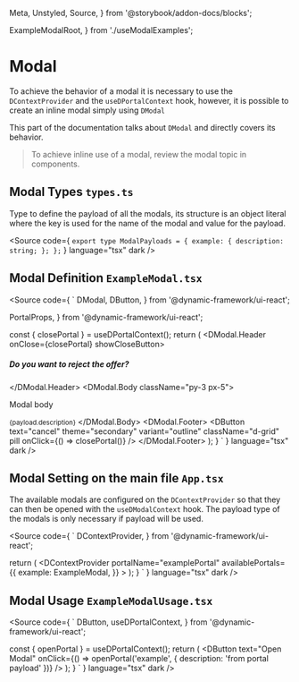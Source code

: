   Meta,
  Unstyled,
  Source,
} from '@storybook/addon-docs/blocks';

  ExampleModalRoot,
} from './useModalExamples';

# Modal

To achieve the behavior of a modal it is necessary to use the `DContextProvider` and the `useDPortalContext` hook,
however, it is possible to create an inline modal simply using `DModal`

This part of the documentation talks about `DModal` and directly covers its behavior.

> To achieve inline use of a modal, review the modal topic in components.

<Meta title="Design System/Patterns/Modal" />

## Modal Types `types.ts`

Type to define the payload of all the modals, its structure is an object literal
where the key is used for the name of the modal and value for the payload.

<Source
  code={
    `
export type ModalPayloads = {
  example: {
    description: string;
  };
};
    `
  }
  language="tsx"
  dark
/>

## Modal Definition `ExampleModal.tsx`

<Source
  code={
    `
  DModal,
  DButton,
} from '@dynamic-framework/ui-react';

  PortalProps,
} from '@dynamic-framework/ui-react';


  const { closePortal } = useDPortalContext();
  return (
    <DModal
      name="example"
      centered
      staticBackdrop
    >
      <DModal.Header onClose={closePortal} showCloseButton>
        <h5 className="fw-bold">Do you want to reject the offer?</h5>
      </DModal.Header>
      <DModal.Body className="py-3 px-5">
        <p>Modal body</p>
        <small>{payload.description}</small>
      </DModal.Body>
      <DModal.Footer>
        <DButton
          text="cancel"
          theme="secondary"
          variant="outline"
          className="d-grid"
          pill
          onClick={() => closePortal()}
        />
        <DButton text="ok" className="d-grid" pill />
      </DModal.Footer>
    </DModal>
  );
}
    `
  }
  language="tsx"
  dark
/>

## Modal Setting on the main file `App.tsx`

The available modals are configured on the `DContextProvider` so that they can
then be opened with the `useDModalContext` hook. The payload type of the modals
is only necessary if payload will be used.

<Source
  code={
    `
  DContextProvider,
} from '@dynamic-framework/ui-react';



  return (
    <DContextProvider<ModalPayloads>
      portalName="examplePortal"
      availablePortals={{
        example: ExampleModal,
      }}
    >
      <ExampleModalUsage />
    </DContextProvider>
  );
}
    `
  }
  language="tsx"
  dark
/>


## Modal Usage `ExampleModalUsage.tsx`

<Source
  code={
    `
  DButton,
  useDPortalContext,
} from '@dynamic-framework/ui-react';


  const { openPortal } = useDPortalContext<ModalPayloads>();
  return (
    <DButton
      text="Open Modal"
      onClick={() => openPortal('example', { description: 'from portal payload' })}
    />
  );
}
    `
  }
  language="tsx"
  dark
/>

<Unstyled>
  <div className="d-flex flex-column justify-content-end align-items-end">
    <ExampleModalRoot />
  </div>
</Unstyled>
